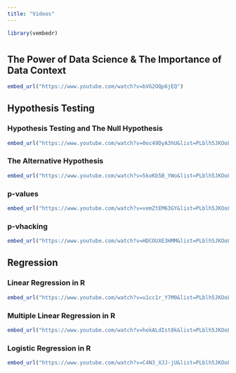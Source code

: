 ```yaml
---
title: "Videos"
---
```

```r
library(vembedr)
```

# {.tabset}

## **The Power of Data Science & The Importance of Data Context**
```r
embed_url("https://www.youtube.com/watch?v=bVG2OQp6jEQ")
```

## **Hypothesis Testing** {.tabset}

### **Hypothesis Testing and The Null Hypothesis**
```r
embed_url("https://www.youtube.com/watch?v=0oc49DyA3hU&list=PLblh5JKOoLUK0FLuzwntyYI10UQFUhsY9&index=8")
```

### **The Alternative Hypothesis**
```r
embed_url("https://www.youtube.com/watch?v=5koKb5B_YWo&list=PLblh5JKOoLUK0FLuzwntyYI10UQFUhsY9&index=9")
```

### **p-values**
```r
embed_url("https://www.youtube.com/watch?v=vemZtEM63GY&list=PLblh5JKOoLUK0FLuzwntyYI10UQFUhsY9&index=10")
```

### **p-vhacking**
```r
embed_url("https://www.youtube.com/watch?v=HDCOUXE3HMM&list=PLblh5JKOoLUK0FLuzwntyYI10UQFUhsY9&index=12")
```


## **Regression** {.tabset}

### **Linear Regression in R**
```r
embed_url("https://www.youtube.com/watch?v=u1cc1r_Y7M0&list=PLblh5JKOoLUIzaEkCLIUxQFjPIlapw8nU&index=3")
```

### **Multiple Linear Regression in R**
```r
embed_url("https://www.youtube.com/watch?v=hokALdIst8k&list=PLblh5JKOoLUIzaEkCLIUxQFjPIlapw8nU&index=7")
```

### **Logistic Regression in R**
```r
embed_url("https://www.youtube.com/watch?v=C4N3_XJJ-jU&list=PLblh5JKOoLUKxzEP5HA2d-Li7IJkHfXSe&index=7")
```
